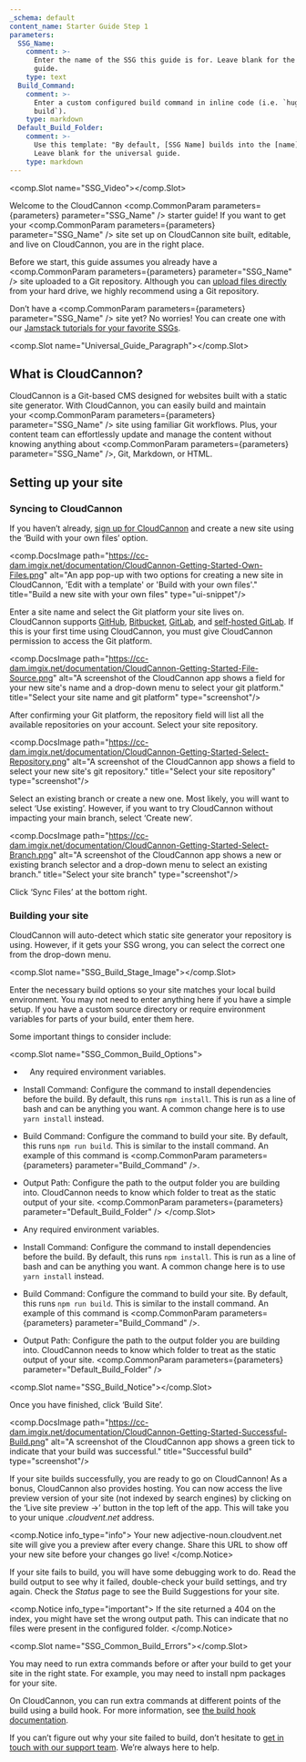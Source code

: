 ```yaml
---
_schema: default
content_name: Starter Guide Step 1
parameters:
  SSG_Name:
    comment: >-
      Enter the name of the SSG this guide is for. Leave blank for the universal
      guide.
    type: text
  Build_Command:
    comment: >-
      Enter a custom configured build command in inline code (i.e. `hugo
      build`).
    type: markdown
  Default_Build_Folder:
    comment: >-
      Use this template: "By default, [SSG Name] builds into the [name] folder."
      Leave blank for the universal guide.
    type: markdown
---
```

<comp.Slot name="SSG_Video"></comp.Slot>

Welcome to the CloudCannon <comp.CommonParam parameters={parameters} parameter="SSG_Name" /> starter guide! If you want to get your <comp.CommonParam parameters={parameters} parameter="SSG_Name" /> site set up on CloudCannon site built, editable, and live on CloudCannon, you are in the right place.

Before we start, this guide assumes you already have a <comp.CommonParam parameters={parameters} parameter="SSG_Name" /> site uploaded to a Git repository. Although you can <a target="_blank" rel="noopener" href="https://cloudcannon.com/documentation/articles/add-files-with-direct-upload/">upload files directly</a> from your hard drive, we highly recommend using a Git repository.

Don’t have a <comp.CommonParam parameters={parameters} parameter="SSG_Name" /> site yet? No worries! You can create one with our <a target="_blank" rel="noopener" href="https://cloudcannon.com/tutorials/">Jamstack tutorials for your favorite SSGs</a>.

<comp.Slot name="Universal_Guide_Paragraph"></comp.Slot>

## What is CloudCannon?

CloudCannon is a Git-based CMS designed for websites built with a static site generator. With CloudCannon, you can easily build and maintain your&nbsp;<comp.CommonParam parameters={parameters} parameter="SSG_Name" /> site using familiar Git workflows. Plus, your content team can effortlessly update and manage the content without knowing anything about&nbsp;<comp.CommonParam parameters={parameters} parameter="SSG_Name" />, Git, Markdown, or HTML.

## Setting up your site

### Syncing to CloudCannon

If you haven’t already,&nbsp;<a target="_blank" rel="noopener" href="https://app.cloudcannon.com/register">sign up for CloudCannon</a>&nbsp;and create a new site using the ‘Build with your own files’ option.

<comp.DocsImage path="https://cc-dam.imgix.net/documentation/CloudCannon-Getting-Started-Own-Files.png" alt="An app pop-up with two options for creating a new site in CloudCannon, 'Edit with a template' or 'Build with your own files'." title="Build a new site with your own files" type="ui-snippet"/>

Enter a site name and select the Git platform your site lives on. CloudCannon supports&nbsp;<a target="_blank" rel="noopener" href="https://cloudcannon.com/documentation/articles/connecting-a-github-repository-as-your-source/">GitHub</a>,&nbsp;<a target="_blank" rel="noopener" href="https://cloudcannon.com/documentation/articles/connecting-a-bitbucket-respository-as-your-source/">Bitbucket</a>,&nbsp;<a target="_blank" rel="noopener" href="https://cloudcannon.com/documentation/articles/connecting-a-gitlab-respository-as-your-source/">GitLab</a>, and&nbsp;<a target="_blank" rel="noopener" href="https://cloudcannon.com/documentation/articles/connecting-a-self-hosted-gitlab-repository-as-your-source/">self-hosted GitLab</a>. If this is your first time using CloudCannon, you must give CloudCannon permission to access the Git platform.

<comp.DocsImage path="https://cc-dam.imgix.net/documentation/CloudCannon-Getting-Started-File-Source.png" alt="A screenshot of the CloudCannon app shows a field for your new site's name and a drop-down menu to select your git platform." title="Select your site name and git platform" type="screenshot"/>

After confirming your Git platform, the repository field will list all the available repositories on your account. Select your site repository.

<comp.DocsImage path="https://cc-dam.imgix.net/documentation/CloudCannon-Getting-Started-Select-Repository.png" alt="A screenshot of the CloudCannon app shows a field to select your new site's git repository." title="Select your site repository" type="screenshot"/>

Select an existing branch or create a new one. Most likely, you will want to select ‘Use existing’. However, if you want to try CloudCannon without impacting your main branch, select ‘Create new’.

<comp.DocsImage path="https://cc-dam.imgix.net/documentation/CloudCannon-Getting-Started-Select-Branch.png" alt="A screenshot of the CloudCannon app shows a new or existing branch selector and a drop-down menu to select an existing branch." title="Select your site branch" type="screenshot"/>

Click ‘Sync Files’ at the bottom right.

### Building your site

CloudCannon will auto-detect which static site generator your repository is using. However, if it gets your SSG wrong, you can select the correct one from the drop-down menu.

<comp.Slot name="SSG_Build_Stage_Image"></comp.Slot>

Enter the necessary build options so your site matches your local build environment. You may not need to enter anything here if you have a simple setup. If you have a custom source directory or require environment variables for parts of your build, enter them here.

Some important things to consider include:

<comp.Slot name="SSG_Common_Build_Options">
  * &nbsp;&nbsp;&nbsp;Any required environment variables.
  * Install Command: Configure the command to install dependencies before the build. By default, this runs `npm install`. This is run as a line of bash and can be anything you want. A common change here is to use `yarn install` instead.
  * Build Command: Configure the command to build your site. By default, this runs `npm run build`. This is similar to the install command. An example of this command is&nbsp;<comp.CommonParam parameters={parameters} parameter="Build_Command" />.
  * Output Path: Configure the path to the output folder you are building into. CloudCannon needs to know which folder to treat as the static output of your site.&nbsp;<comp.CommonParam parameters={parameters} parameter="Default_Build_Folder" />
</comp.Slot>

* Any required environment variables.
* Install Command: Configure the command to install dependencies before the build. By default, this runs `npm install`. This is run as a line of bash and can be anything you want. A common change here is to use `yarn install` instead.
* Build Command: Configure the command to build your site. By default, this runs `npm run build`. This is similar to the install command. An example of this command is&nbsp;<comp.CommonParam parameters={parameters} parameter="Build_Command" />.
* Output Path: Configure the path to the output folder you are building into. CloudCannon needs to know which folder to treat as the static output of your site.&nbsp;<comp.CommonParam parameters={parameters} parameter="Default_Build_Folder" />

<comp.Slot name="SSG_Build_Notice"></comp.Slot>

Once you have finished, click ‘Build Site’.

<comp.DocsImage path="https://cc-dam.imgix.net/documentation/CloudCannon-Getting-Started-Successful-Build.png" alt="A screenshot of the CloudCannon app shows a green tick to indicate that your build was successful." title="Successful build" type="screenshot"/>

If your site builds successfully, you are ready to go on CloudCannon! As a bonus, CloudCannon also provides hosting. You can now access the live preview version of your site (not indexed by search engines) by clicking on the ‘Live site preview →’ button in the top left of the app. This will take you to your unique&nbsp;*.cloudvent.net*&nbsp;address.

<comp.Notice info_type="info">
  Your new adjective-noun.cloudvent.net site will give you a preview after every change. Share this URL to show off your new site before your changes go live!
</comp.Notice>

If your site fails to build, you will have some debugging work to do. Read the build output to see why it failed, double-check your build settings, and try again. Check the&nbsp;*Status*&nbsp;page to see the Build Suggestions for your site.

<comp.Notice info_type="important">
  If the site returned a 404 on the index, you might have set the wrong output path. This can indicate that no files were present in the configured folder.
</comp.Notice>

<comp.Slot name="SSG_Common_Build_Errors"></comp.Slot>

You may need to run extra commands before or after your build to get your site in the right state. For example, you may need to install npm packages for your site.

On CloudCannon, you can run extra commands at different points of the build using a build hook. For more information, see&nbsp;<a target="_blank" rel="noopener" href="https://cloudcannon.com/documentation/articles/extending-your-build-process-with-hooks/">the build hook documentation</a>.

If you can’t figure out why your site failed to build, don’t hesitate to&nbsp;<a target="_blank" rel="noopener" href="https://cloudcannon.com/documentation/support/">get in touch with our support team</a>. We’re always here to help.